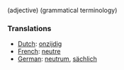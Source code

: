 (adjective) (grammatical terminology)

===Translations===
*[[Dutch]]: [[onzijdig]]
*[[French]]: [[neutre]]
*[[German]]: [[neutrum]], [[sächlich]]